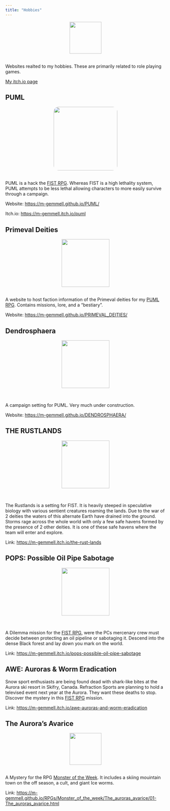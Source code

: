 ```yaml
---
title: "Hobbies"
---
```

<center>
![](images/wave_of_inspiration.png){style="width:100px"}
</center>
<br>
Websites realted to my hobbies. These are primarily related to role playing games.

[My itch.io page](https://m-gemmell.itch.io/)

## PUML
<center>
![](images/PUML_itch_civer.png){style="width:200px; border-radius:15px"}
</center>
<br>
PUML is a hack the [FIST RPG](https://claymorerpgs.itch.io/fist). Whereas FIST is a high lethality system, PUML attempts to be less lethal allowing characters to more easily survive through a campaign.

Website: [https://m-gemmell.github.io/PUML/](https://m-gemmell.github.io/PUML/)

Itch.io: [https://m-gemmell.itch.io/puml](https://m-gemmell.itch.io/puml)

## Primeval Deities

<center>
![](images/primeval_deities.png){style="width:150px"}
</center>
<br>
A website to host faction information of the Primeval deities for my [PUML RPG](https://claymorerpgs.itch.io/fist). Contains missions, lore, and a "bestiary".

Website: [https://m-gemmell.github.io/PRIMEVAL_DEITIES/](https://m-gemmell.github.io/PRIMEVAL_DEITIES/)

## Dendrosphaera

<center>
![](images/red_wood_ring_trees.png){style="width:150px"}
</center>
<br>

A campaign setting for PUML. Very much under construction.

Website: [https://m-gemmell.github.io/DENDROSPHAERA/](https://m-gemmell.github.io/DENDROSPHAERA/)


## THE RUSTLANDS
<center>
![](images/RUSTLANDS_LOGO.png){style="width:150px"}
</center>
<br>

The Rustlands is a setting for FIST. It is heavily steeped in speculative biology with various sentient creatures roaming the lands. Due to the war of 2 deities the waters of this alternate Earth have drained into the ground. Storms rage across the whole world with only a few safe havens formed by the presence of 2 other deities. It is one of these safe havens where the team will enter and explore.

Link: [https://m-gemmell.itch.io/the-rust-lands](https://m-gemmell.itch.io/the-rust-lands)

## POPS: Possible Oil Pipe Sabotage
<center>
![](images/M-POPS.png){style="width:150px"}
</center>
<br>

A Dilemma mission for the [FIST RPG](https://claymorerpgs.itch.io/fist), were the PCs mercenary crew must decide between protecting an oil pipeline or sabotaging it. Descend into the dense Black forest and lay down you mark on the world.

Link: [https://m-gemmell.itch.io/pops-possible-oil-pipe-sabotage](https://m-gemmell.itch.io/pops-possible-oil-pipe-sabotage)

## AWE: Auroras & Worm Eradication
Snow sport enthusiasts are being found dead with shark-like bites at the Aurora ski resort in Skifry, Canada. Refraction Sports are planning to hold a televised event next year at the Aurora. They want these deaths to stop. Discover the mystery in this [FIST RPG](https://claymorerpgs.itch.io/fist) mission.

Link: [https://m-gemmell.itch.io/awe-auroras-and-worm-eradication](https://m-gemmell.itch.io/awe-auroras-and-worm-eradication)

## The Aurora's Avarice

<center>
![](images/aurora.png){style="width:100px"}
</center>
<br>
A Mystery for the RPG [Monster of the Week](https://evilhat.com/product/monster-of-the-week/). It includes a skiing mouintain town on the off season, a cult, and giant Ice worms.

Link: [https://m-gemmell.github.io/RPGs/Monster_of_the_week/The_auroras_avarice/01-The_auroras_avarice.html](https://m-gemmell.github.io/RPGs/Monster_of_the_week/The_auroras_avarice/01-The_auroras_avarice.html)



